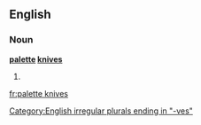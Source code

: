 ==English==

===Noun===
'''[[palette]] [[knives]]'''

# {{plural of|palette knife}}

[[Category:English irregular plurals ending in "-ves"]]

[[fr:palette knives]]